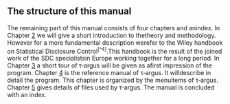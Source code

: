 ## The structure of this manual
The remaining part of this manual consists of four chapters and anindex.
In Chapter [2](#anchor-13) we will give a short introduction to thetheory and methodology. However for a more fundamental description werefer to the Wiley handbook on Statistical Disclosure Control^[^4]^.This handbook is the result of the joined work of the SDC specialistsin Europe working together for a long period.
In Chapter [3](#anchor-14) a short tour of τ‑argus will be given as afirst impression of the program.
Chapter [4](#anchor-15) is the reference manual of τ‑argus. It willdescribe in detail the program. This chapter is organized by the menuitems of τ‑argus.
Chapter [5](#anchor-16) gives details of files used by τ‑argus.
The manual is concluded with an index.


